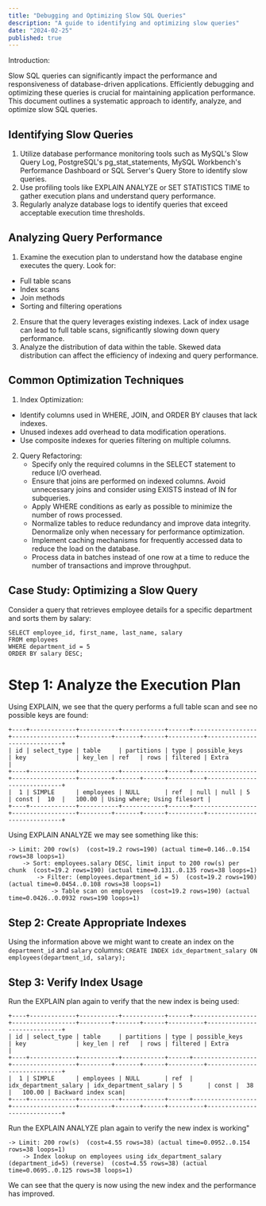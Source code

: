 ```yaml
---
title: "Debugging and Optimizing Slow SQL Queries"
description: "A guide to identifying and optimizing slow queries"
date: "2024-02-25"
published: true
---
```


Introduction:

Slow SQL queries can significantly impact the performance and responsiveness of database-driven applications. Efficiently debugging and optimizing these queries is crucial for maintaining application performance. This document outlines a systematic approach to identify, analyze, and optimize slow SQL queries.

## Identifying Slow Queries

1. Utilize database performance monitoring tools such as MySQL's Slow Query Log, PostgreSQL's pg_stat_statements, MySQL Workbench's Performance Dashboard or SQL Server's Query Store to identify slow queries.
2. Use profiling tools like EXPLAIN ANALYZE or SET STATISTICS TIME to gather execution plans and understand query performance.
3. Regularly analyze database logs to identify queries that exceed acceptable execution time thresholds.

## Analyzing Query Performance

1. Examine the execution plan to understand how the database engine executes the query. Look for:

- Full table scans
- Index scans
- Join methods
- Sorting and filtering operations

2. Ensure that the query leverages existing indexes. Lack of index usage can lead to full table scans, significantly slowing down query performance.
3. Analyze the distribution of data within the table. Skewed data distribution can affect the efficiency of indexing and query performance.

## Common Optimization Techniques

1. Index Optimization:

- Identify columns used in WHERE, JOIN, and ORDER BY clauses that lack indexes.
- Unused indexes add overhead to data modification operations.
- Use composite indexes for queries filtering on multiple columns.

2. Query Refactoring:
   - Specify only the required columns in the SELECT statement to reduce I/O overhead.
   - Ensure that joins are performed on indexed columns. Avoid unnecessary joins and consider using EXISTS instead of IN for subqueries.
   - Apply WHERE conditions as early as possible to minimize the number of rows processed.
   - Normalize tables to reduce redundancy and improve data integrity. Denormalize only when necessary for performance optimization.
   - Implement caching mechanisms for frequently accessed data to reduce the load on the database.
   - Process data in batches instead of one row at a time to reduce the number of transactions and improve throughput.

## Case Study: Optimizing a Slow Query

Consider a query that retrieves employee details for a specific department and sorts them by salary:

```
SELECT employee_id, first_name, last_name, salary
FROM employees
WHERE department_id = 5
ORDER BY salary DESC;
```

# Step 1: Analyze the Execution Plan

Using EXPLAIN, we see that the query performs a full table scan and see no possible keys are found:

```
+----+-------------+-----------+------------+------+------------------+------------------+---------+-------+------+----------+-----------------------------+
| id | select_type | table     | partitions | type | possible_keys    | key              | key_len | ref   | rows | filtered | Extra                       |
+----+-------------+-----------+------------+------+------------------+------------------+---------+-------+------+----------+-----------------------------+
|  1 | SIMPLE      | employees | NULL       | ref  | null | null | 5       | const |  10  |   100.00 | Using where; Using filesort |
+----+-------------+-----------+------------+------+------------------+------------------+---------+-------+------+----------+-----------------------------+

```

Using EXPLAIN ANALYZE we may see something like this:

```
-> Limit: 200 row(s)  (cost=19.2 rows=190) (actual time=0.146..0.154 rows=38 loops=1)
    -> Sort: employees.salary DESC, limit input to 200 row(s) per chunk  (cost=19.2 rows=190) (actual time=0.131..0.135 rows=38 loops=1)
        -> Filter: (employees.department_id = 5)  (cost=19.2 rows=190) (actual time=0.0454..0.108 rows=38 loops=1)
            -> Table scan on employees  (cost=19.2 rows=190) (actual time=0.0426..0.0932 rows=190 loops=1)

```

## Step 2: Create Appropriate Indexes

Using the information above we might want to create an index on the `department_id` and `salary` columns:
`CREATE INDEX idx_department_salary ON employees(department_id, salary);`

## Step 3: Verify Index Usage

Run the EXPLAIN plan again to verify that the new index is being used:

```
+----+-------------+-----------+------------+------+------------------+------------------+---------+-------+------+----------+-----------------------------+
| id | select_type | table     | partitions | type | possible_keys    | key              | key_len | ref   | rows | filtered | Extra                       |
+----+-------------+-----------+------------+------+------------------+------------------+---------+-------+------+----------+-----------------------------+
|  1 | SIMPLE      | employees | NULL       | ref  | idx_department_salary | idx_department_salary | 5       | const |  38  |   100.00 | Backward index scan|
+----+-------------+-----------+------------+------+------------------+------------------+---------+-------+------+----------+-----------------------------+
```

Run the EXPLAIN ANALYZE plan again to verify the new index is working"

```
-> Limit: 200 row(s)  (cost=4.55 rows=38) (actual time=0.0952..0.154 rows=38 loops=1)
    -> Index lookup on employees using idx_department_salary (department_id=5) (reverse)  (cost=4.55 rows=38) (actual time=0.0695..0.125 rows=38 loops=1)
```

We can see that the query is now using the new index and the performance has improved.
